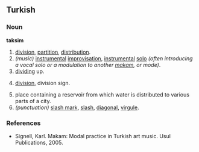 ==Turkish==

===Noun===
'''taksim'''

# [[division]], [[partition]], [[distribution]].
#''(music)'' [[instrumental]] [[improvisation]], [[instrumental]] [[solo]] ''(often introducing a vocal solo or a modulation to another [[makam]], or mode)''.
# [[dividing]] up.
# {{math}} [[division]], division sign.
# place containing a reservoir from which water is distributed to various parts of a city.
#''(punctuation)''  [[slash mark]], [[slash]], [[diagonal]], [[virgule]].

===References===
*Signell, Karl. Makam: Modal practice in Turkish art music. Usul Publications, 2005.

{{Category:Turkish nouns}}
